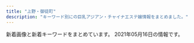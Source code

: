 ```yaml
---
title: "上野・御徒町"
description: "キーワード別にの巨乳アジアン・チャイナエステ嬢情報をまとめました。"
---
```


新着画像と新着キーワードをまとめています。
2021年05月16日の情報です。

<DmmAffiliateIns />
<KeywordTable
  shops={
    [
    {
        "name": "\u9db4",
        "station": "\u6d45\u8349\u99c52\u756a\u51fa\u53e3",
        "keywords": {
            "F": 4,
            "84": 1,
            "87": 37,
            "86": 12,
            "88": 2,
            "C": 2,
            "\u30bb\u30af\u30b7\u30fc": 1,
            "D": 45,
            "85": 2,
            "E": 3
        },
        "img_links": [
            "http://www.turu.esraku.com/files/004.jpg",
            "http://www.turu.esraku.com/files/002.jpg",
            "https://aromamore.tokyo/images/dummy.png",
            "http://www.turu.esraku.com/files/001-02.jpg",
            "http://www.turu.esraku.com/files/005.jpg",
            "http://www.turu.esraku.com/files/005-02.jpg",
            "http://www.turu.esraku.com/images/dummy.png",
            "http://www.turu.esraku.com/files/003-02.jpg",
            "http://www.turu.esraku.com/files/002-02.jpg",
            "http://www.turu.esraku.com/files/003.jpg",
            "http://www.turu.esraku.com/files/004-02.jpg",
            "http://www.turu.esraku.com/files/001.jpg"
        ],
        "url": "http://www.turu.esraku.com/"
    },
    {
        "img_links": [
            "http://www.okachi-mg.com/images/ks21-4.jpg",
            "https://okachi-mg.com/images/index_03.png",
            "http://www.okachi-mg.com/images/index_19.jpg",
            "http://www.okachi-mg.com/images/index_03.png",
            "https://okachi-mg.com/images/index_02.png",
            "https://okachi-mg.com/images/index_20.jpg",
            "https://okachi-mg.com/images/4.jpg",
            "http://www.okachi-mg.com/images/index_07.png",
            "http://www.okachi-mg.com/images/index_06.png",
            "http://www.okachi-mg.com/images/ks20-17.jpg",
            "http://www.okachi-mg.com/images/4.jpg",
            "http://www.okachi-mg.com/images/index_09.png",
            "http://www.okachi-mg.com/images/esk1.jpg",
            "http://www.okachi-mg.com/images/index_18.jpg",
            "https://okachi-mg.com/images/1.jpg",
            "https://okachi-mg.com/images/esk1.jpg",
            "https://okachi-mg.com/images/index_08.png",
            "https://okachi-mg.com/images/ks20-17.jpg",
            "https://okachi-mg.com/images/index_19.jpg",
            "http://www.okachi-mg.com/images/ks20-9.jpg",
            "https://okachi-mg.com/images/ks20-9.jpg",
            "http://www.okachi-mg.com/images/index_20.jpg",
            "https://okachi-mg.com/images/index_05.png",
            "https://okachi-mg.com/images/ks20-9t.jpg",
            "https://okachi-mg.com/images/index_07.png",
            "https://okachi-mg.com/images/ks21-4.jpg",
            "http://www.okachi-mg.com/images/index_02.png",
            "https://okachi-mg.com/images/index_18.jpg",
            "http://www.okachi-mg.com/images/1.jpg",
            "http://www.okachi-mg.com/images/a0.jpg",
            "https://okachi-mg.com/images/index_06.png",
            "http://www.okachi-mg.com/images/index_05.png",
            "https://okachi-mg.com/images/index_09.png",
            "https://okachi-mg.com/images/a0.jpg",
            "http://www.okachi-mg.com/images/ks20-9t.jpg",
            "http://www.okachi-mg.com/images/index_08.png"
        ],
        "keywords": {
            "90": 2,
            "84": 2,
            "85": 2
        },
        "station": "JR\u5fa1\u5f92\u753a\u99c5\u5357\u53e3",
        "name": "\u559c\u624b-\u304d\u3057\u3085-",
        "url": "https://okachi-mg.com/"
    },
    {
        "keywords": {},
        "name": "Lucky \u30e9\u30c3\u30ad\u30fc",
        "station": "JR\u5fa1\u5f92\u753a\u99c5\u5317\u53e3",
        "url": "http://o-lucky.work/",
        "img_links": [
            "http://o-lucky.work/sp/images/menu/staff.jpg",
            "http://o-lucky.work/sp/images/head.jpg",
            "http://o-lucky.work/images/sys2.jpg",
            "http://o-lucky.work/staff/sayaka.jpg",
            "http://o-lucky.work/images/b3.jpg",
            "http://o-lucky.work/sp/images/b2.jpg",
            "http://o-lucky.work/sp/img/nana1.jpg",
            "http://o-lucky.work/sp/images/pc.jpg",
            "http://o-lucky.work/staff/kana.jpg",
            "http://o-lucky.work/images/3.jpg",
            "http://o-lucky.work/img/sayaka1.jpg",
            "http://o-lucky.work/sp/staff/koko.jpg",
            "http://o-lucky.work/images/interior_t.jpg",
            "http://o-lucky.work/images/tr.jpg",
            "http://o-lucky.work/img/kana1.jpg",
            "http://o-lucky.work/sp/images/int2.jpg",
            "http://o-lucky.work/sp/staff/nana.jpg",
            "http://o-lucky.work/images/mobile.jpg",
            "http://o-lucky.work/sp/menu/staff.jpg",
            "http://o-lucky.work/staff/nana.jpg",
            "http://o-lucky.work/images/sm.jpg",
            "http://o-lucky.work/staff/yuyu.jpg",
            "http://o-lucky.work/sp/images/b3.jpg",
            "http://o-lucky.work/sp/images/top.jpg",
            "http://o-lucky.work/images/int2.jpg",
            "http://o-lucky.work/sp/img/ruru1.jpg",
            "http://o-lucky.work/sp/img/sakura1.jpg",
            "http://o-lucky.work/staff/koko.jpg",
            "http://o-lucky.work/sp/staff/sakura.jpg",
            "http://o-lucky.work/sp/img/sayaka1.jpg",
            "http://o-lucky.work/sp/images/staff_t.jpg",
            "http://o-lucky.work/sp/images/sys2.jpg",
            "http://o-lucky.work/images/6.jpg",
            "http://o-lucky.work/images/4.jpg",
            "http://o-lucky.work/images/8.jpg",
            "http://o-lucky.work/images/news.jpg",
            "http://o-lucky.work/sp/menu/interior.jpg",
            "http://o-lucky.work/staff/ruru.jpg",
            "http://o-lucky.work/sp/images/int4.jpg",
            "http://o-lucky.work/sp/menu/top.jpg",
            "http://o-lucky.work/images/line.png",
            "http://o-lucky.work/sp/images/interior_t.jpg",
            "http://o-lucky.work/sp/images/menu/top.jpg",
            "http://o-lucky.work/staff/sakura.jpg",
            "http://o-lucky.work/sp/images/topgirl.jpg",
            "http://o-lucky.work/images/b2.jpg",
            "http://o-lucky.work/img/nana1.jpg",
            "http://o-lucky.work/sp/staff/kana.jpg",
            "http://o-lucky.work/img/sakura1.jpg",
            "http://o-lucky.work/sp/images/int1.jpg",
            "http://o-lucky.work/sp/staff/sayaka.jpg",
            "http://o-lucky.work/sp/images/newsb.jpg",
            "http://o-lucky.work/images/sys1.jpg",
            "http://o-lucky.work/sp/img/kana1.jpg",
            "http://o-lucky.work/sp/img/koko1.jpg",
            "http://o-lucky.work/images/1.jpg",
            "http://o-lucky.work/img/koko1.jpg",
            "http://o-lucky.work/sp/images/ac1.jpg",
            "http://o-lucky.work/sp/images/sys1.jpg",
            "http://o-lucky.work/images/staff_t.jpg",
            "http://o-lucky.work/images/head.jpg",
            "http://o-lucky.work/sp/images/sys3.jpg",
            "http://o-lucky.work/images/int1.jpg",
            "http://o-lucky.work/sp/img/yuyu1.jpg",
            "http://o-lucky.work/images/b1.jpg",
            "http://o-lucky.work/sp/images/b1.jpg",
            "http://o-lucky.work/img/ruru1.jpg",
            "http://o-lucky.work/img/yuyu1.jpg",
            "http://o-lucky.work/sp/staff/ruru.jpg",
            "http://o-lucky.work/sp/images/rec1.jpg",
            "http://o-lucky.work/sp/staff/yuyu.jpg",
            "http://o-lucky.work/sp/images/tel.jpg",
            "http://o-lucky.work/sp/images/int3.jpg",
            "http://o-lucky.work/sp/images/news.jpg",
            "http://o-lucky.work/sp/images/footer.jpg",
            "http://o-lucky.work/images/7.jpg",
            "http://o-lucky.work/images/5.jpg"
        ]
    },
    {
        "img_links": [
            "http://www.iyashinoie.mensest.com/img/nav-002.png",
            "http://www.iyashinoie.mensest.com/img/stt.jpg",
            "http://www.iyashinoie.mensest.com/img/stb.jpg",
            "http://www.iyashinoie.mensest.com/img/tel.png",
            "http://www.iyashinoie.mensest.com/img/nav-005.png",
            "http://www.iyashinoie.mensest.com/files/002.jpg",
            "http://www.iyashinoie.mensest.com/files/001.jpg",
            "http://www.iyashinoie.mensest.com/img/top01.png",
            "http://www.iyashinoie.mensest.com/files/005.jpg",
            "http://www.iyashinoie.mensest.com/img/nav-006.png",
            "http://www.iyashinoie.mensest.com/img/nav-001.png",
            "http://www.iyashinoie.mensest.com/files/003.jpg",
            "http://www.iyashinoie.mensest.com/img/nav-004.png",
            "http://www.iyashinoie.mensest.com/img/nav-003.png"
        ],
        "keywords": {
            "C": 1,
            "86": 2,
            "D": 3,
            "87": 2
        },
        "url": "http://www.iyashinoie.mensest.com/",
        "name": "\u7652\u3057\u306e\u5bb6",
        "station": "\u6d45\u8349\u99c5"
    },
    {
        "img_links": [
            "http://lian-ai.work/img/nari1.jpg",
            "http://lian-ai.work/img/akina1.jpg",
            "http://lian-ai.work/img/yuna1.jpg",
            "http://lian-ai.work/images/10.jpg",
            "http://lian-ai.work/images/tg.jpg",
            "http://lian-ai.work/images/1.jpg",
            "http://lian-ai.work/img/yori2.jpg",
            "http://lian-ai.work/images/6.jpg",
            "http://lian-ai.work/staff/yori.jpg",
            "http://lian-ai.work/images/rec1.jpg",
            "http://lian-ai.work/staff/miki.jpg",
            "http://lian-ai.work/img/akina2.jpg",
            "http://lian-ai.work/images/5.jpg",
            "http://lian-ai.work/images/4.jpg",
            "http://lian-ai.work/images/head.jpg",
            "http://lian-ai.work/img/momo1.jpg",
            "http://lian-ai.work/staff/an.jpg",
            "http://lian-ai.work/staff/momo.jpg",
            "http://lian-ai.work/staff/momoka.jpg",
            "http://lian-ai.work/images/sys1.jpg",
            "http://lian-ai.work/images/ta.jpg",
            "http://lian-ai.work/images/rec2.jpg",
            "http://lian-ai.work/images/int2.jpg",
            "http://lian-ai.work/staff/akina.jpg",
            "http://lian-ai.work/images/interior_t.jpg",
            "http://lian-ai.work/images/3.jpg",
            "http://lian-ai.work/staff/mirei.jpg",
            "http://lian-ai.work/img/akane2.jpg",
            "http://lian-ai.work/img/an1.jpg",
            "http://lian-ai.work/staff/akane.jpg",
            "http://lian-ai.work/img/yori1.jpg",
            "http://lian-ai.work/img/momoka1.jpg",
            "http://lian-ai.work/images/9.jpg",
            "http://lian-ai.work/images/sys2.jpg",
            "http://lian-ai.work/staff/nari.jpg",
            "http://lian-ai.work/img/miki1.jpg",
            "http://lian-ai.work/images/8.jpg",
            "http://lian-ai.work/img/akane1.jpg",
            "http://lian-ai.work/images/7.jpg",
            "http://lian-ai.work/img/mei1.jpg",
            "http://lian-ai.work/img/mirei1.jpg",
            "http://lian-ai.work/staff/mei.jpg",
            "http://lian-ai.work/images/staff_t.jpg",
            "http://lian-ai.work/images/mobile.jpg",
            "http://lian-ai.work/staff/yuna.jpg",
            "http://lian-ai.work/images/11.jpg",
            "http://lian-ai.work/images/2.jpg",
            "http://lian-ai.work/images/int1.jpg"
        ],
        "station": "JR\u5fa1\u5f92\u753a\u99c5\u5317\u53e3",
        "name": "\u604b\u611b",
        "url": "http://lian-ai.work/",
        "keywords": {}
    },
    {
        "name": "\u5ae6\u5a25\uff5eJOGA\uff5e",
        "keywords": {
            "86": 20,
            "D": 5,
            "85": 30,
            "88": 5
        },
        "station": "JR\u5fa1\u5f92\u753a\u99c5\u5357\u53e3",
        "url": "https://jouga.info/",
        "img_links": [
            "https://jouga.info/staffPhoto/s20210406174129.jpg",
            "https://jouga.info/images/store/01.jpg",
            "https://jouga.info/images/store/04.jpg",
            "https://jouga.info/staffPhoto/s20210326192014.jpg",
            "https://jouga.info/staffPhoto/s20210326170220.jpg",
            "https://jouga.info/staffPhoto/b20210327041944.jpg",
            "https://jouga.info/staffPhoto/b20210416161316.jpg",
            "https://jouga.info/staffPhoto/b20210415213823.jpg",
            "https://jouga.info/staffPhoto/s20210415212610.jpg",
            "https://jouga.info/staffPhoto/b20210326170220.jpg",
            "https://jouga.info/staffPhoto/b20210322204440.jpg",
            "https://jouga.info/staffPhoto/s20210416161316.jpg",
            "https://jouga.info/staffPhoto/s20210322204440.jpg",
            "https://jouga.info/images/store/02.jpg",
            "https://jouga.info/staffPhoto/s20210327041944.jpg",
            "https://jouga.info/staffPhoto/b20210326192505.jpg",
            "https://jouga.info/staffPhoto/s20210326192206.jpg",
            "https://jouga.info/staffPhoto/s20210507144453.jpg",
            "https://jouga.info/staffPhoto/s20210327034703.jpg",
            "https://jouga.info/images/store/03.jpg",
            "https://jouga.info/staffPhoto/b20210507144453.jpg",
            "https://jouga.info/staffPhoto/b20210406174129.jpg",
            "https://jouga.info/staffPhoto/s20210326192505.jpg",
            "https://jouga.info/staffPhoto/s20210415213823.jpg",
            "https://jouga.info/staffPhoto/b20210326192014.jpg",
            "https://jouga.info/staffPhoto/s20210507144434.jpg",
            "https://jouga.info/staffPhoto/s20210327040752.jpg"
        ]
    },
    {
        "img_links": [
            "https://moon-rabbit.info/js/sliderLine/slide_prev.png",
            "https://moon-rabbit.info/uploadfiles/images/campaignMoonRabbitInfo.jpg",
            "https://moon-rabbit.info/staffPhoto/b20201026233328.jpg",
            "https://moon-rabbit.info/staffPhoto/s20201026232438.jpg",
            "https://moon-rabbit.info/staffPhoto/b20210401213854.jpg",
            "https://moon-rabbit.info/staffPhoto/b20210326172946.jpg",
            "https://moon-rabbit.info/staffPhoto/b20201027003115.jpg",
            "https://moon-rabbit.info/staffPhoto/b20201027002208.jpg",
            "https://moon-rabbit.info/staffPhoto/s20201027004342.jpg",
            "https://moon-rabbit.info/staffPhoto/b20201026233537.jpg",
            "https://moon-rabbit.info/staffPhoto/s20201026233328.jpg",
            "https://moon-rabbit.info/staffPhoto/s20210415212743.jpg",
            "https://moon-rabbit.info/staffPhoto/b20210221135204.jpg",
            "https://moon-rabbit.info/staffPhoto/s20210507144547.jpg",
            "https://moon-rabbit.info/images/mobile.jpg",
            "https://moon-rabbit.info/staffPhoto/s20210406172509.jpg",
            "https://moon-rabbit.info/staffPhoto/b20210403124159.jpg",
            "https://moon-rabbit.info/images/store/04.jpg",
            "https://moon-rabbit.info/staffPhoto/s20210326172946.jpg",
            "https://moon-rabbit.info/staffPhoto/s20201027002208.jpg",
            "https://moon-rabbit.info/js/sliderLine/slide_next.png",
            "https://moon-rabbit.info/images/store/03.jpg",
            "https://moon-rabbit.info/staffPhoto/b20201213182803.jpg",
            "https://moon-rabbit.info/staffPhoto/b20201027011627.jpg",
            "https://moon-rabbit.info/staffPhoto/s20210416205502.jpg",
            "https://moon-rabbit.info/staffPhoto/s20201027011627.jpg",
            "https://moon-rabbit.info/staffPhoto/s20201026233537.jpg",
            "https://moon-rabbit.info/staffPhoto/b20201027004342.jpg",
            "https://moon-rabbit.info/staffPhoto/s20201027003115.jpg",
            "https://moon-rabbit.info/staffPhoto/b20201026232438.jpg",
            "https://moon-rabbit.info/staffPhoto/s20210401213854.jpg",
            "https://moon-rabbit.info/staffPhoto/b20210416205502.jpg",
            "https://moon-rabbit.info/staffPhoto/b20210507144547.jpg",
            "https://moon-rabbit.info/staffPhoto/b20210406172509.jpg",
            "https://moon-rabbit.info/staffPhoto/s20201027011549.jpg",
            "https://moon-rabbit.info/images/store/02.jpg",
            "https://moon-rabbit.info/staffPhoto/s20210403124159.jpg",
            "https://moon-rabbit.info/images/store/01.jpg",
            "https://moon-rabbit.info/staffPhoto/b20210507144730.jpg",
            "https://moon-rabbit.info/images/returnBtn.png",
            "https://moon-rabbit.info/staffPhoto/b20201027011549.jpg",
            "https://moon-rabbit.info/staffPhoto/s20201213182803.jpg",
            "https://moon-rabbit.info/staffPhoto/s20210507144730.jpg",
            "https://moon-rabbit.info/staffPhoto/b20210415212743.jpg",
            "https://moon-rabbit.info/staffPhoto/s20210221135204.jpg"
        ],
        "url": "https://moon-rabbit.info/",
        "station": "JR\u5fa1\u5f92\u753a\u99c5\u5357\u53e3",
        "name": "\u6708\u514e \u30b2\u30c3\u30c8",
        "keywords": {
            "88": 1,
            "C": 2,
            "85": 3,
            "D": 4,
            "87": 1,
            "E": 1,
            "\u30bb\u30af\u30b7\u30fc": 1,
            "86": 5
        }
    },
    {
        "name": "CHLOE",
        "station": "JR\u5fa1\u5f92\u753a\u99c5\u5357\u53e3",
        "img_links": [
            "http://chloe.est-u.com/images/index_07.jpg",
            "http://chloe.est-u.com/images/index_02.jpg",
            "http://chloe.est-u.com/images/a2.jpg",
            "http://chloe.est-u.com/images/cc.jpg",
            "http://chloe.est-u.com/images/3.jpg",
            "http://chloe.est-u.com/images/a3.jpg",
            "http://chloe.est-u.com/images/a1.jpg",
            "http://chloe.est-u.com/images/index_03.jpg",
            "http://chloe.est-u.com/images/s1.jpg",
            "http://chloe.est-u.com/images/index_14.jpg",
            "http://chloe.est-u.com/images/2.jpg",
            "http://chloe.est-u.com/images/index_01.jpg"
        ],
        "keywords": {},
        "url": "http://chloe.est-u.com/"
    },
    {
        "img_links": [],
        "url": "http://smile.ests.jp/",
        "name": "\u30b9\u30de\u30a4\u30eb",
        "keywords": {},
        "station": "JR\u5fa1\u5f92\u753a\u99c5\u5357\u53e3"
    },
    {
        "name": "\u5922\u306e\u604b",
        "station": "JR\u5fa1\u5f92\u753a\u99c5\u5317\u53e3",
        "url": "http://www.yumenokoi.masg.info/",
        "img_links": [
            "http://www.yumenokoi.masg.info/images/m6.jpg",
            "http://www.yumenokoi.masg.info/files/006.jpg",
            "http://www.yumenokoi.masg.info/files/009-02.jpg",
            "http://www.yumenokoi.masg.info/files/018-02.jpg",
            "http://www.yumenokoi.masg.info/files/002-02.jpg",
            "http://www.yumenokoi.masg.info/images/service/s05.jpg",
            "http://www.yumenokoi.masg.info/files/010-02.jpg",
            "http://www.yumenokoi.masg.info/images/m3.jpg",
            "http://www.yumenokoi.masg.info/images/m4.jpg",
            "http://www.yumenokoi.masg.info/images/rsubt7.png",
            "http://www.yumenokoi.masg.info/files/015-02.jpg",
            "http://www.yumenokoi.masg.info/images/tel2.png",
            "http://www.yumenokoi.masg.info/images/rsubt5.png",
            "http://www.yumenokoi.masg.info/files/024-02.jpg",
            "http://www.yumenokoi.masg.info/files/011.jpg",
            "http://www.yumenokoi.masg.info/files/018.jpg",
            "http://www.yumenokoi.masg.info/images/slider-img002.jpg",
            "http://www.yumenokoi.masg.info/images/m2.jpg",
            "http://www.yumenokoi.masg.info/files/024.jpg",
            "http://www.yumenokoi.masg.info/files/017.jpg",
            "http://www.yumenokoi.masg.info/files/011-02.jpg",
            "http://www.yumenokoi.masg.info/files/026.jpg",
            "http://www.yumenokoi.masg.info/files/017-02.jpg",
            "http://www.yumenokoi.masg.info/files/025.jpg",
            "http://www.yumenokoi.masg.info/files/016-02.jpg",
            "http://www.yumenokoi.masg.info/images/b-tel.png",
            "http://www.yumenokoi.masg.info/files/026-02.jpg",
            "http://www.yumenokoi.masg.info/files/006-02.jpg",
            "http://www.yumenokoi.masg.info/files/025-02.jpg",
            "http://www.yumenokoi.masg.info/images/service/s01.jpg",
            "http://www.yumenokoi.masg.info/images/slider-img001.jpg",
            "http://www.yumenokoi.masg.info/images/b-online.png",
            "http://www.yumenokoi.masg.info/files/010.jpg",
            "http://www.yumenokoi.masg.info/photo_news/upimg/63687607e4ea1479a4_0.jpg",
            "http://www.yumenokoi.masg.info/files/027.jpg",
            "http://www.yumenokoi.masg.info/images/rsubt2.png",
            "http://www.yumenokoi.masg.info/images/rsubt3.png",
            "http://www.yumenokoi.masg.info/files/016.jpg",
            "http://www.yumenokoi.masg.info/images/rsubt1.png",
            "http://www.yumenokoi.masg.info/files/023.jpg",
            "http://www.yumenokoi.masg.info/files/021.jpg",
            "http://www.yumenokoi.masg.info/files/015.jpg",
            "http://www.yumenokoi.masg.info/images/service/s03.jpg",
            "http://www.yumenokoi.masg.info/files/027-02.jpg",
            "http://www.yumenokoi.masg.info/images/rsubt4.png",
            "http://www.yumenokoi.masg.info/images/service/s04.jpg",
            "http://www.yumenokoi.masg.info/files/023-02.jpg",
            "http://www.yumenokoi.masg.info/images/rsubt6.png",
            "http://www.yumenokoi.masg.info/files/009.jpg",
            "http://www.yumenokoi.masg.info/photo_news/upimg/72260604eeb32e10a4_0.jpg",
            "http://www.yumenokoi.masg.info/images/service/s02.jpg",
            "http://www.yumenokoi.masg.info/images/service/s06.jpg",
            "http://www.yumenokoi.masg.info/files/002.jpg",
            "http://www.yumenokoi.masg.info/files/008.jpg",
            "http://www.yumenokoi.masg.info/images/m1.jpg",
            "http://www.yumenokoi.masg.info/files/008-02.jpg",
            "http://www.yumenokoi.masg.info/files/021-02.jpg"
        ],
        "keywords": {
            "F": 6,
            "86": 22,
            "88": 23,
            "89": 6,
            "87": 40,
            "D": 51,
            "G": 22,
            "E": 12
        }
    },
    {
        "name": "\u862d\u82b1 \u30e9\u30f3\u30ab",
        "keywords": {
            "D": 1,
            "85": 1,
            "86": 2,
            "88": 2
        },
        "img_links": [
            "http://verybeauty.info/staffPhoto/b20191018113136.jpg",
            "http://verybeauty.info/staffPhoto/s20200531164502.jpg",
            "http://verybeauty.info/staffPhoto/b20200531164041.jpg",
            "http://verybeauty.info/staffPhoto/s20170527134756.jpg",
            "http://verybeauty.info/js/sliderLine/slide_next.png",
            "http://verybeauty.info/images/store/06.jpg",
            "http://verybeauty.info/staffPhoto/s20201016143638.jpg",
            "http://verybeauty.info/images/returnBtn.png",
            "http://verybeauty.info/staffPhoto/b20170527134756.jpg",
            "http://verybeauty.info/images/mobile.jpg",
            "http://verybeauty.info/staffPhoto/b20201016143638.jpg",
            "http://verybeauty.info/staffPhoto/s20201016143712.jpg",
            "http://verybeauty.info/staffPhoto/s20170527134149.jpg",
            "http://verybeauty.info/images/store/01.jpg",
            "http://verybeauty.info/images/store/02.jpg",
            "http://verybeauty.info/staffPhoto/b20170527134149.jpg",
            "http://verybeauty.info/js/sliderLine/slide_prev.png",
            "http://verybeauty.info/staffPhoto/s20210415200406.jpg",
            "http://verybeauty.info/staffPhoto/s20191018113136.jpg",
            "http://verybeauty.info/staffPhoto/s20210415200422.jpg",
            "http://verybeauty.info/staffPhoto/s20200531164041.jpg",
            "http://verybeauty.info/images/store/05.jpg",
            "http://verybeauty.info/staffPhoto/b20210415200406.jpg",
            "http://verybeauty.info/staffPhoto/s20200118192201.jpg"
        ],
        "station": "\u7530\u539f\u753a\u99c51\u756a\u51fa\u53e3",
        "url": "http://verybeauty.info/"
    },
    {
        "img_links": [],
        "station": "JR\u5fa1\u5f92\u753a\u99c5\u5317\u53e3",
        "name": "\u7652\u3057\u30d9\u30b9\u30c8",
        "url": "http://ndyjp.com/",
        "keywords": {}
    },
    {
        "station": "JR\u5fa1\u5f92\u753a\u99c5\u5317\u53e3",
        "name": "\u30de\u30ab\u30ed\u30f3",
        "keywords": {},
        "img_links": [],
        "url": "http://www.macaron.esjoho.com/"
    },
    {
        "station": "JR\u5fa1\u5f92\u753a\u99c5\u5357\u53e3",
        "img_links": [
            "https://mens-esthe.work/wp/wp-content/uploads/2021/05/maki.jpg",
            "https://mens-esthe.work/room/room-l1.jpg",
            "https://ueno-mensesthe.com/icon/facebook.png",
            "https://mens-esthe.work/icon/twitter.png",
            "https://ueno-mensesthe.com/icon/line.png",
            "https://mens-esthe.work/icon/facebook.png",
            "https://ueno-mensesthe.com/icon/twitter.png",
            "https://mens-esthe.work/wp/wp-content/uploads/2021/05/hana02.png",
            "https://mens-esthe.work/wp/wp-content/themes/twentyfifteen/img/no_image.png",
            "https://mens-esthe.work/footer/footer-tel.png",
            "https://mens-esthe.work/icon/line.png",
            "https://mens-esthe.work/footer/footer-staff.png",
            "https://mens-esthe.work/images/clear.png",
            "https://mens-esthe.work/wp/wp-content/uploads/2021/05/nana01.png",
            "https://mens-esthe.work/wp/wp-content/uploads/2021/05/maki06.png",
            "https://mens-esthe.work/images/main-top.jpg",
            "https://mens-esthe.work/icon/yelp.png",
            "https://ueno-mensesthe.com/icon/yelp.png",
            "https://mens-esthe.work/images/top2.jpg",
            "https://mens-esthe.work/images/top3.jpg",
            "https://mens-esthe.work/footer/footer-line.png",
            "https://mens-esthe.work/room/room-l2.jpg",
            "https://mens-esthe.work/room/room-l4.jpg",
            "https://mens-esthe.work/wp/wp-content/uploads/2021/05/maki05.png",
            "https://mens-esthe.work/wp/wp-content/uploads/2021/05/momo01.png",
            "https://mens-esthe.work/images/flower.png",
            "https://mens-esthe.work/images/main-small.jpg",
            "https://mens-esthe.work/wp/wp-content/uploads/2021/05/emi01.png",
            "https://mens-esthe.work/images/qrcode.png",
            "https://mens-esthe.work/images/top1.jpg",
            "https://mens-esthe.work/room/room-l3.jpg"
        ],
        "name": "Oriental Spa",
        "keywords": {
            "C": 32,
            "E": 10
        },
        "url": "https://mens-esthe.work/"
    },
    {
        "name": "\u30d0\u30cb\u30e9",
        "station": "\u8535\u524d\u99c5",
        "keywords": {},
        "url": "http://rlx-salon.com/",
        "img_links": [
            "http://rlx-salon.com/staff/ruru/01.png",
            "http://rlx-salon.com/img/stb.jpg",
            "http://rlx-salon.com/img/nav-002.png",
            "http://rlx-salon.com/img/nav-005.png",
            "http://rlx-salon.com/staff/risa/01.png",
            "http://rlx-salon.com/img/nav-003.png",
            "http://rlx-salon.com/img/nav-006.png",
            "http://rlx-salon.com/img/nav-004.png",
            "http://rlx-salon.com/img/stt.jpg",
            "http://rlx-salon.com/img/nav-001.png",
            "http://rlx-salon.com/staff/riri/01.png",
            "http://rlx-salon.com/img/tel.png",
            "http://rlx-salon.com/img/no.png"
        ]
    },
    {
        "img_links": [
            "https://cc-tokyo.xyz/images/barProfile.jpg",
            "https://cc-tokyo.xyz/therapist/momoka1.jpg",
            "https://cc-tokyo.xyz/images/barLink.jpg",
            "https://cc-tokyo.xyz/images/coverGirlText.png",
            "https://cc-tokyo.xyz/images/barTherapist.jpg",
            "https://cc-tokyo.xyz/images/barSystem.jpg",
            "https://cc-tokyo.xyz/therapist/yuyu1.jpg",
            "https://cc-tokyo.xyz/banner/88x31.jpg",
            "https://cc-tokyo.xyz/therapist/hinako1.jpg",
            "https://cc-tokyo.xyz/images/indexMap.jpg",
            "https://cc-tokyo.xyz/therapist/mai1.jpg",
            "https://cc-tokyo.xyz/therapist/yui1.jpg",
            "https://cc-tokyo.xyz/therapist/yuri1.jpg",
            "https://cc-tokyo.xyz/images/barInfo.jpg",
            "https://cc-tokyo.xyz/therapist/moe1.jpg",
            "https://cc-tokyo.xyz/images/barAccess.jpg",
            "https://cc-tokyo.xyz/images/movie.jpg",
            "http://www.a-side.com/ad/koko/include/banner/koko_200x40.png",
            "https://cc-tokyo.xyz/therapist/comingSoon.jpg",
            "https://cc-tokyo.xyz/images/concept.jpg",
            "https://cc-tokyo.xyz/images/magazine.jpg",
            "https://cc-tokyo.xyz/therapist/yanyan1.jpg",
            "https://cc-tokyo.xyz/therapist/mari1.jpg",
            "https://cc-tokyo.xyz/therapist/saya1.jpg",
            "https://cc-tokyo.xyz/therapist/minami1.jpg",
            "https://cc-tokyo.xyz/banner/468x60.jpg",
            "https://cc-tokyo.xyz/room/1.jpg",
            "https://cc-tokyo.xyz/images/mobile.jpg",
            "https://cc-tokyo.xyz/therapist/emi1.jpg"
        ],
        "station": "\u4e0a\u91ce\u99c5\u5e83\u5c0f\u8def\u53e3",
        "name": "CoCo-Arashi",
        "keywords": {
            "85": 23,
            "83": 3,
            "86": 13,
            "87": 6,
            "84": 3
        },
        "url": "https://cc-tokyo.xyz/"
    },
    {
        "keywords": {},
        "name": "\u30d5\u30a1\u30f3\u30bf\u30b8\u30fc",
        "url": "http://www.itoshii.tokyo/",
        "img_links": [],
        "station": "JR\u5fa1\u5f92\u753a\u99c5\u5317\u53e3"
    },
    {
        "img_links": [
            "http://lena.este.work/images/mainvisual2_right.jpg",
            "http://lena.este.work/images_staff/staff-1.jpg",
            "http://lena.este.work/images_staff/staff-2.jpg",
            "http://lena.este.work/images/line.png",
            "http://lena.este.work/images/bnr_200_40.jpg",
            "http://lena.este.work/images/no_image.jpg",
            "http://lena.este.work/images/bnr_468_60.jpg",
            "http://lena.este.work/images_staff/staff-4.jpg",
            "http://lena.este.work/images/icon_twitter.png",
            "http://lena.este.work/images_staff/staff-3.jpg",
            "http://lena.este.work/images/mainvisual1_right.jpg",
            "http://lena.este.work/images/mainvisual1_left.jpg",
            "http://lena.este.work/images/mainvisual2_left.jpg",
            "http://lena.este.work/images/bnr_88_31.jpg",
            "http://lena.este.work/images/mainvisual_txt.png",
            "http://lena.este.work/images/bnr_160_45.jpg"
        ],
        "name": "\u30a2\u30ed\u30de\u30ed\u30ea\u30fc\u30bf",
        "keywords": {},
        "station": "\u6e6f\u5cf6\u99c5",
        "url": "http://lena.este.work/"
    },
    {
        "url": "http://tubakihime.link/",
        "name": "HEAVEN\u30fb\u30d8\u30d6\u30f3",
        "keywords": {},
        "station": "\u6e6f\u5cf6\u99c52\u756a",
        "img_links": [
            "http://tubakihime.link/_src/54585110/cam.jpg",
            "http://tubakihime.link/_src/54585105/6.jpg",
            "http://tubakihime.link/_src/54585169/wechatimg1743.jpg",
            "http://tubakihime.link/_src/54585087/5.jpg",
            "http://tubakihime.link/_src/54585107/cam.jpg",
            "http://tubakihime.link/_src/54585113/wechatimg1743.jpg",
            "http://tubakihime.link/_src/54585081/2.jpg",
            "http://tubakihime.link/_src/54585103/5.jpg",
            "http://tubakihime.link/_src/54585089/6.jpg",
            "http://tubakihime.link/_src/54585095/1.jpg",
            "http://tubakihime.link/_src/54585093/wechatimg1741.jpg",
            "http://tubakihime.link/_src/54585172/wechatimg1739.jpg",
            "http://tubakihime.link/_src/54585155/cam.jpg",
            "http://tubakihime.link/_src/54585178/wechatimg1740.jpg",
            "http://tubakihime.link/_src/54585083/3.jpg",
            "http://tubakihime.link/_src/54585097/2.jpg",
            "http://tubakihime.link/_src/54585174/wechatimg1741.jpg",
            "http://tubakihime.link/_src/54585146/int2.png",
            "http://tubakihime.link/_src/54585175/wechatimg1741.jpg",
            "http://tubakihime.link/_src/54585101/4.jpg",
            "http://tubakihime.link/_src/54585148/heaven4.png",
            "http://tubakihime.link/_src/54585099/3.jpg",
            "http://tubakihime.link/_src/54585170/wechatimg1743.jpg",
            "http://tubakihime.link/_src/54585144/wechatimg1740.jpg",
            "http://tubakihime.link/_src/54585157/wechatimg1740.jpg",
            "http://tubakihime.link/_src/54585079/1.jpg",
            "http://tubakihime.link/_src/54585143/wechatimg1739.jpg",
            "http://tubakihime.link/_src/54585112/wechatimg1741.jpg",
            "http://tubakihime.link/_src/54585085/4.jpg",
            "http://tubakihime.link/_src/54585156/wechatimg1740.jpg",
            "http://tubakihime.link/_src/54585181/wechatimg313.jpg",
            "http://tubakihime.link/_src/54585166/wechatimg1741.jpg",
            "http://tubakihime.link/_src/54585177/wechatimg1740.jpg",
            "http://tubakihime.link/_src/54585094/wechatimg1743.jpg",
            "http://tubakihime.link/_src/54585154/wechatimg1739.jpg",
            "http://tubakihime.link/_src/55239408/heaven2.png",
            "http://tubakihime.link/_src/55239393/heaven1.png",
            "http://tubakihime.link/_src/54585171/wechatimg1739.jpg",
            "http://tubakihime.link/_src/54585109/cam.jpg",
            "http://tubakihime.link/_src/54585124/wechatimg1739.jpg",
            "http://tubakihime.link/_src/54585122/wechatimg1743.jpg"
        ]
    },
    {
        "name": "\u30a2\u30ed\u30de\u30d7\u30eb\u30e1\u30ea\u30a2",
        "img_links": [
            "http://plumeria.mensest.work/media/sites/24/elementor/thumbs/1615175401-tel-p5co93la4p4p6nk8mkhx9c6z87iqimku8jn80095m4.png",
            "http://plumeria.mensest.work/media/sites/24/2021/03/1615634026-000.jpg",
            "http://plumeria.mensest.work/media/sites/24/2021/03/1615967448-koko_200x40.png",
            "http://plumeria.mensest.work/media/sites/24/2021/03/1615251116-070.jpg",
            "http://plumeria.mensest.work/media/sites/24/2021/03/1615518146-room1.jpg",
            "http://plumeria.mensest.work/media/sites/24/2021/03/1615518150-room3.jpg",
            "http://plumeria.mensest.work/media/sites/24/2021/03/1615514189-w.jpg",
            "http://plumeria.mensest.work/media/sites/24/2021/03/1615172497-img_top01.jpg",
            "http://plumeria.mensest.work/media/sites/24/2021/03/1615514241-l.jpg",
            "http://plumeria.mensest.work/media/sites/24/2021/03/1615518151-room4.jpg",
            "http://plumeria.mensest.work/media/sites/24/2021/03/1616730353-002-150x150.jpg",
            "http://plumeria.mensest.work/media/sites/24/2021/03/1616730881-003.jpg",
            "http://plumeria.mensest.work/media/sites/24/2021/03/1615518147-room2.jpg",
            "http://plumeria.mensest.work/media/sites/24/2021/03/1615514231-t.jpg",
            "http://plumeria.mensest.work/media/sites/24/2021/03/1616730407-001.jpg",
            "http://plumeria.mensest.work/media/sites/24/2021/03/1616730353-002.jpg",
            "http://plumeria.mensest.work/media/sites/24/2021/03/1615250277-040.jpg",
            "http://plumeria.mensest.work/media/sites/24/2021/03/1615250789-030.jpg",
            "http://plumeria.mensest.work/media/sites/24/2021/03/1615251006-010.jpg",
            "http://plumeria.mensest.work/media/sites/24/2021/03/1615974727-n.png",
            "http://plumeria.mensest.work/media/sites/24/2021/03/1616730407-001-150x150.jpg"
        ],
        "keywords": {
            "C": 17,
            "D": 34,
            "E": 20,
            "G": 34
        },
        "url": "http://plumeria.mensest.work/",
        "station": "JR\u5fa1\u5f92\u753a\u99c5\u5357\u53e3"
    },
    {
        "img_links": [
            "http://taiwan-resort.com/img/erika01.jpg",
            "http://taiwan-resort.com/img/2biore.png",
            "http://taiwan-resort.com/img/mami002.png",
            "http://taiwan-resort.com/img/sayaka.jpg",
            "http://taiwan-resort.com/img/aoi.jpg",
            "http://taiwan-resort.com/img/iphone.png",
            "http://taiwan-resort.com/img/yuki.jpg",
            "http://taiwan-resort.com/img/4ugai.png",
            "http://taiwan-resort.com/img/sara002.jpg",
            "http://taiwan-resort.com/img/mask01.jpg",
            "http://taiwan-resort.com/img/coming.jpg",
            "http://taiwan-resort.com/img/mask04.jpg",
            "http://taiwan-resort.com/img/corona-2.jpg",
            "http://taiwan-resort.com/img/mask02.jpg",
            "http://taiwan-resort.com/img/corona-3.jpg",
            "http://taiwan-resort.com/img/honoka02.jpg",
            "http://taiwan-resort.com/img/pagetop.png",
            "http://taiwan-resort.com/img/3kenon.png",
            "http://taiwan-resort.com/img/rei.jpg",
            "http://taiwan-resort.com/img/topbg02.jpg",
            "http://taiwan-resort.com/img/1purazuma.png",
            "http://taiwan-resort.com/img/head_img.png",
            "http://taiwan-resort.com/img/tel_img.png",
            "http://taiwan-resort.com/img/mask05.jpg",
            "http://taiwan-resort.com/img/photo_01.jpg",
            "http://taiwan-resort.com/img/kasumi.jpg",
            "http://taiwan-resort.com/img/emi001.jpg",
            "http://taiwan-resort.com/img/corona-5.jpg",
            "http://taiwan-resort.com/img/mask03.jpg",
            "http://taiwan-resort.com/img/corona-4.jpg",
            "http://taiwan-resort.com/img/hina.jpg",
            "http://taiwan-resort.com/img/anna.png"
        ],
        "url": "http://taiwan-resort.com/",
        "name": "\u53f0\u6e7e\u30ea\u30be\u30fc\u30c8",
        "keywords": {},
        "station": "JR\u5fa1\u5f92\u753a\u99c5\u5357\u53e3"
    },
    {
        "img_links": [
            "http://mary.est-u.com/images/index_07.jpg",
            "http://mary.est-u.com/images/index_02.jpg",
            "http://mary.est-u.com/images/index_14.jpg",
            "http://mary.est-u.com/images/index_01.jpg",
            "http://mary.est-u.com/images/cc.jpg",
            "http://mary.est-u.com/images/s1.jpg",
            "http://mary.est-u.com/images/2.jpg",
            "http://mary.est-u.com/images/index_03.jpg"
        ],
        "keywords": {},
        "station": "JR\u4e0a\u91ce\u99c5\u5165\u8c37\u53e3",
        "name": "\u30e1\u30a2\u30ea\u30fc",
        "url": "http://mary.est-u.com/"
    },
    {
        "url": "https://ueno-mensesthe.com/",
        "station": "JR\u4e0a\u91ce\u99c5\u5165\u8c37\u53e3",
        "img_links": [
            "https://ueno-mensesthe.com/images/clear.png",
            "https://ueno-mensesthe.com/wp/wp-content/uploads/2021/04/haruko2-150x150.jpg",
            "https://ueno-mensesthe.com/images/main-sp.jpg",
            "https://ueno-mensesthe.com/wp/wp-content/uploads/2021/02/hina.jpg",
            "https://ueno-mensesthe.com/room/room-l7.jpg",
            "https://ueno-mensesthe.com/images/cos2.jpg",
            "https://ueno-mensesthe.com/icon/facebook.png",
            "https://ueno-mensesthe.com/images/cos1.jpg",
            "https://ueno-mensesthe.com/wp/wp-content/uploads/2021/05/ai-1.jpg",
            "https://ueno-mensesthe.com/wp/wp-content/uploads/2021/04/haruko1.jpg",
            "https://ueno-mensesthe.com/images/top1.jpg",
            "https://ueno-mensesthe.com/footer/footer-staff.png",
            "https://ueno-mensesthe.com/icon/line.png",
            "https://ueno-mensesthe.com/room/room-l3.jpg",
            "https://ueno-mensesthe.com/wp/wp-content/uploads/2021/02/hana.jpg",
            "https://ueno-mensesthe.com/room/room-l8.jpg",
            "https://ueno-mensesthe.com/wp/wp-content/uploads/2021/05/ai-1-150x150.jpg",
            "https://ueno-mensesthe.com/icon/twitter.png",
            "https://ueno-mensesthe.com/wp/wp-content/uploads/2021/04/haruko2.jpg",
            "https://ueno-mensesthe.com/wp/wp-content/uploads/2021/01/main-300x244.png",
            "https://ueno-mensesthe.com/wp/wp-content/uploads/2021/01/main-150x150.png",
            "https://ueno-mensesthe.com/wp/wp-content/uploads/2021/04/haruko2-200x300.jpg",
            "https://ueno-mensesthe.com/wp/wp-content/uploads/2021/02/yuki.jpg",
            "https://ueno-mensesthe.com/wp/wp-content/uploads/2021/02/hina-200x300.jpg",
            "https://ueno-mensesthe.com/images/top3.jpg",
            "https://ueno-mensesthe.com/wp/wp-content/uploads/2021/02/hina3.jpg",
            "https://ueno-mensesthe.com/wp/wp-content/uploads/2021/04/sari2-150x150.jpg",
            "https://ueno-mensesthe.com/wp/wp-content/uploads/2021/02/hina2.jpg",
            "https://ueno-mensesthe.com/wp/wp-content/uploads/2021/03/ayumi2-1-200x300.jpg",
            "https://ueno-mensesthe.com/footer/footer-tel.png",
            "https://ueno-mensesthe.com/wp/wp-content/uploads/2021/03/ayumi1.jpg",
            "https://ueno-mensesthe.com/wp/wp-content/uploads/2021/02/mirai1.jpg",
            "https://ueno-mensesthe.com/images/top2.jpg",
            "https://ueno-mensesthe.com/images/main.jpg",
            "https://ueno-mensesthe.com/wp/wp-content/uploads/2021/02/hina-150x150.jpg",
            "https://ueno-mensesthe.com/room/room-l2.jpg",
            "https://ueno-mensesthe.com/icon/yelp.png",
            "https://ueno-mensesthe.com/images/flower.png",
            "https://ueno-mensesthe.com/images/qrcode.png",
            "https://ueno-mensesthe.com/room/room-l9.jpg",
            "https://ueno-mensesthe.com/room/room-l4.jpg",
            "https://ueno-mensesthe.com/wp/wp-content/uploads/2021/03/ayumi2-1-150x150.jpg",
            "https://ueno-mensesthe.com/wp/wp-content/uploads/2021/04/sari1.jpg",
            "https://ueno-mensesthe.com/room/room-l10.jpg",
            "https://ueno-mensesthe.com/wp/wp-content/uploads/2021/02/mirai2.jpg",
            "https://ueno-mensesthe.com/wp/wp-content/uploads/2021/04/sari2.jpg",
            "https://ueno-mensesthe.com/images/header3.png",
            "https://ueno-mensesthe.com/wp/wp-content/uploads/2021/05/kaori-1.jpg",
            "https://ueno-mensesthe.com/footer/footer-line.png",
            "https://ueno-mensesthe.com/room/room-l1.jpg",
            "https://ueno-mensesthe.com/wp/wp-content/uploads/2021/04/sari2-200x300.jpg",
            "https://ueno-mensesthe.com/wp/wp-content/uploads/2021/05/hikari-1-150x150.jpg",
            "https://ueno-mensesthe.com/wp/wp-content/uploads/2021/05/hikari-1.jpg",
            "https://ueno-mensesthe.com/images/top0.jpg",
            "https://ueno-mensesthe.com/wp/wp-content/uploads/2021/02/yuki2.jpg",
            "https://ueno-mensesthe.com/wp/wp-content/uploads/2021/03/ayumi2.jpg"
        ],
        "keywords": {
            "C": 11,
            "\u30bb\u30af\u30b7\u30fc": 4,
            "D": 19,
            "F": 4
        },
        "name": "\u697d\u5712"
    },
    {
        "keywords": {
            "90": 2,
            "86": 2,
            "85": 2
        },
        "station": "JR\u4e0a\u91ce\u99c5\u6d45\u8349\u53e3",
        "img_links": [
            "https://www.ueno-assistant.com/images/index_08.png",
            "https://www.ueno-assistant.com/images/index_03.png",
            "https://www.ueno-assistant.com/images/es21-1.jpg",
            "http://www.ueno-assistant.com/images/a0.jpg",
            "http://www.ueno-assistant.com/images/4.jpg",
            "https://www.ueno-assistant.com/images/opbs20-17.jpg",
            "https://www.ueno-assistant.com/images/index_06.png",
            "https://www.ueno-assistant.com/images/opbs21-4t.jpg",
            "http://www.ueno-assistant.com/images/index_20.jpg",
            "http://www.ueno-assistant.com/images/index_02.png",
            "http://www.ueno-assistant.com/images/es21-1.jpg",
            "http://www.ueno-assistant.com/images/index_18.jpg",
            "https://www.ueno-assistant.com/images/index_20.jpg",
            "https://www.ueno-assistant.com/images/index_02.png",
            "http://www.ueno-assistant.com/images/index_07.png",
            "https://www.ueno-assistant.com/images/opbs20-9.jpg",
            "http://www.ueno-assistant.com/images/index_05.png",
            "https://www.ueno-assistant.com/images/index_19.jpg",
            "http://www.ueno-assistant.com/images/1.jpg",
            "https://www.ueno-assistant.com/images/index_07.png",
            "http://www.ueno-assistant.com/images/index_03.png",
            "http://www.ueno-assistant.com/images/opbs21-4.jpg",
            "https://www.ueno-assistant.com/images/opbs21-4.jpg",
            "https://www.ueno-assistant.com/images/1.jpg",
            "https://www.ueno-assistant.com/images/index_05.png",
            "http://www.ueno-assistant.com/images/opbs20-17.jpg",
            "https://www.ueno-assistant.com/images/a0.jpg",
            "http://www.ueno-assistant.com/images/index_09.png",
            "http://www.ueno-assistant.com/images/opbs21-4t.jpg",
            "http://www.ueno-assistant.com/images/opbs20-9.jpg",
            "https://www.ueno-assistant.com/images/4.jpg",
            "http://www.ueno-assistant.com/images/index_08.png",
            "https://www.ueno-assistant.com/images/index_09.png",
            "https://www.ueno-assistant.com/images/index_18.jpg",
            "http://www.ueno-assistant.com/images/index_06.png",
            "http://www.ueno-assistant.com/images/index_19.jpg"
        ],
        "url": "https://www.ueno-assistant.com/",
        "name": "\u5973\u624b"
    },
    {
        "url": "http://esthe-massage.black/",
        "station": "JR\u5fa1\u5f92\u753a\u99c5\u5357\u53e3",
        "keywords": {
            "82": 30,
            "E": 4,
            "D": 16,
            "C": 4,
            "84": 8,
            "89": 4
        },
        "img_links": [
            "http://esthe-massage.black/images/cg6.jpg",
            "http://esthe-massage.black/images/cg7.jpg",
            "http://esthe-massage.black/images/sys01.jpg",
            "http://esthe-massage.black/images/sta6.jpg",
            "http://esthe-massage.black/images/sta1.jpg",
            "http://esthe-massage.black/images/cg8.jpg",
            "http://esthe-massage.black/images/cg4.jpg",
            "http://esthe-massage.black/images/sta10.jpg",
            "http://esthe-massage.black/images/index_bn_03.jpg",
            "http://esthe-massage.black/images/sta7.jpg",
            "http://esthe-massage.black/images/index_bn_01.jpg",
            "http://esthe-massage.black/images/top.jpg",
            "http://esthe-massage.black/images/index_bn_05.jpg",
            "http://esthe-massage.black/images/te.png",
            "http://esthe-massage.black/images/index_an_06.jpg",
            "http://esthe-massage.black/images/cg11.jpg",
            "http://esthe-massage.black/images/footer.jpg",
            "http://esthe-massage.black/images/index_bn_02.jpg",
            "http://esthe-massage.black/images/index_an_05.jpg",
            "http://esthe-massage.black/images/cg1.jpg",
            "http://esthe-massage.black/images/cg2.jpg",
            "http://esthe-massage.black/images/sta8.jpg",
            "http://esthe-massage.black/images/sta12.jpg",
            "http://esthe-massage.black/images/index_an_03.jpg",
            "http://esthe-massage.black/images/index_an_04.jpg",
            "http://esthe-massage.black/images/cg12.jpg",
            "http://esthe-massage.black/images/sta11.jpg",
            "http://esthe-massage.black/images/sys03.jpg",
            "http://esthe-massage.black/images/index_an_01.jpg",
            "http://esthe-massage.black/images/index_bn_06.jpg",
            "http://esthe-massage.black/images/cg5.jpg",
            "http://esthe-massage.black/images/sta3.jpg",
            "http://esthe-massage.black/images/tit4.png",
            "http://esthe-massage.black/images/tit1.png",
            "http://esthe-massage.black/images/link_3.jpg",
            "http://esthe-massage.black/images/sys02.jpg",
            "http://cdn.dino-es.com/images/logo/88x31DinoEs.png",
            "http://esthe-massage.black/images/tit2.png",
            "http://esthe-massage.black/images/qr.jpg",
            "http://esthe-massage.black/images/index_an_02.jpg",
            "http://esthe-massage.black/images/cg3.jpg",
            "http://esthe-massage.black/images/sta5.jpg",
            "http://esthe-massage.black/images/acc.jpg",
            "http://esthe-massage.black/images/sta2.jpg",
            "http://esthe-massage.black/images/cg10.jpg",
            "http://esthe-massage.black/images/tit5.png"
        ],
        "name": "\u30ab\u30eb\u30de\u30ea\u30be\u30fc\u30c8\uff06\u30b9\u30d1"
    },
    {
        "url": "https://20oasis.com/",
        "name": "\u30aa\u30a2\u30b7\u30b9",
        "station": "JR\u4e0a\u91ce\u99c5\u5165\u8c37\u53e3",
        "keywords": {
            "85": 1,
            "90": 1,
            "84": 1
        },
        "img_links": [
            "https://20oasis.com/images/os21-7.jpg",
            "https://20oasis.com/images/os21-14.jpg",
            "https://20oasis.com/images/os21-11.jpg",
            "https://20oasis.com/images/index_03.png",
            "https://20oasis.com/images/eso21-1.jpg",
            "https://20oasis.com/images/index_08.png",
            "https://20oasis.com/images/1.jpg",
            "https://20oasis.com/images/a0.jpg",
            "https://20oasis.com/images/index_20.jpg",
            "https://20oasis.com/images/14.jpg",
            "https://20oasis.com/images/index_09.png",
            "https://20oasis.com/images/os21-10.jpg",
            "https://20oasis.com/images/index_02.png",
            "https://20oasis.com/images/index_07.png",
            "https://20oasis.com/images/index_06.png",
            "https://20oasis.com/images/index_05.png",
            "https://20oasis.com/images/4.jpg"
        ]
    },
    {
        "img_links": [
            "http://www.sh-riraks.xyz/uploads/190611/1-1Z611153S2561.jpg",
            "http://www.sh-riraks.xyz/uploads/180521/1-1P5211649103K.jpg",
            "http://www.sh-riraks.xyz/uploads/201130/1-201130133045611.jpg",
            "http://www.sh-riraks.xyz/uploads/201130/1-201130133215X9.jpg",
            "http://www.sh-riraks.xyz/uploads/201130/1-201130132956292.jpg",
            "http://www.sh-riraks.xyz/uploads/200617/1-20061G54TIb.jpg",
            "http://www.sh-riraks.xyz/uploads/181001/1-1Q001142T6406.jpg",
            "http://www.sh-riraks.xyz/uploads/201130/1-201130133145E0.jpg",
            "http://www.sh-riraks.xyz/uploads/200617/1-20061G54ZQ14.jpg",
            "http://www.sh-riraks.xyz/uploads/201130/1-201130133029220.jpg",
            "http://www.sh-riraks.xyz/img/ttl_pickup.png",
            "http://www.sh-riraks.xyz/uploads/201130/1-201130133129441.jpg",
            "http://www.sh-riraks.xyz/uploads/200617/1-20061G54941Z9.jpg",
            "http://www.sh-riraks.xyz/uploads/201130/1-20113013311Rc.jpg",
            "http://www.sh-riraks.xyz/uploads/200107/1-20010F92019226.jpg",
            "http://www.sh-riraks.xyz/img/ttl_girls.png",
            "http://www.sh-riraks.xyz/img/ttl_wnew.png",
            "http://www.sh-riraks.xyz/img/ttl_staff.png",
            "http://www.sh-riraks.xyz/img/ttl_mobile.png",
            "http://www.sh-riraks.xyz/uploads/181001/1-1Q001142IB48.jpg",
            "http://www.sh-riraks.xyz/uploads/180521/1-1P52116495SC.jpg",
            "http://www.sh-riraks.xyz/uploads/allimg/180604/1-1P60410212A02.jpg",
            "http://www.sh-riraks.xyz/uploads/201130/1-201130132942Y6.jpg",
            "http://www.sh-riraks.xyz/uploads/201130/1-201130133012441.jpg",
            "http://www.sh-riraks.xyz/uploads/191015/1-1910151T03I48.jpg"
        ],
        "name": "\u5922\u306e\u8776\u3005",
        "keywords": {
            "C": 17
        },
        "station": "JR\u5fa1\u5f92\u753a\u99c5\u5357\u53e3",
        "url": "http://www.sh-riraks.xyz/"
    },
    {
        "name": "\u61a9",
        "station": "JR\u5fa1\u5f92\u753a\u99c5\u5357\u53e3",
        "url": "http://ikoi.ies.fun/",
        "img_links": [],
        "keywords": {}
    },
    {
        "station": "\u6d45\u8349\u99c5A1\u51fa\u53e3",
        "keywords": {
            "86": 14,
            "C": 70,
            "87": 28,
            "D": 56,
            "E": 14,
            "89": 14,
            "83": 14,
            "88": 42,
            "85": 14,
            "82": 14
        },
        "name": "yoyo20\u30fbyoyo\u306f\u305f\u3061",
        "url": "http://rlx-sln.com/",
        "img_links": [
            "http://rlx-sln.com/media/sites/9/2021/03/2.jpg",
            "http://rlx-sln.com/media/sites/9/2020/07/top-1.jpg",
            "http://rlx-sln.com/media/sites/9/2021/04/1.jpg",
            "http://rlx-sln.com/media/sites/9/2021/03/3.jpg",
            "http://rlx-sln.com/media/sites/9/2021/04/2.jpg",
            "http://rlx-sln.com/media/sites/9/2021/03/flash1.jpg",
            "http://rlx-sln.com/media/sites/9/2021/04/1-1.jpg",
            "http://rlx-sln.com/media/sites/9/2021/03/1.jpg",
            "http://rlx-sln.com/media/sites/9/2021/03/flash2.jpg",
            "http://rlx-sln.com/media/sites/9/elementor/thumbs/2-p4vcs2s5ujasx3l2ndn8rhwepwxx5v31l72eosuda0.jpg",
            "http://rlx-sln.com/media/sites/9/elementor/thumbs/1-p4vcrlv2finn449ne6byim640z9bbb7vivbo1tjge0.jpg",
            "http://rlx-sln.com/media/sites/9/elementor/thumbs/3-p4vcsirf2pwoegxv22jwfvv8tgr5spuhbe5nui6oc8.jpg"
        ]
    },
    {
        "name": "\u5a9a\u59eb\uff5e\u30d3\u30ad\uff5e",
        "url": "http://biki-massage.work/",
        "station": "JR\u5fa1\u5f92\u753a\u99c5\u5317\u53e3",
        "img_links": [
            "http://biki-massage.work/sp/img/sys.jpg",
            "http://biki-massage.work/img/sta6.jpg",
            "http://biki-massage.work/img/mo.png",
            "http://biki-massage.work/img/fla1.jpg",
            "http://biki-massage.work/img/sta5.jpg",
            "http://biki-massage.work/sp/img/pic.jpg",
            "http://biki-massage.work/sp/img/s3.jpg",
            "http://biki-massage.work/img/nos.jpg",
            "http://biki-massage.work/img/botton.jpg",
            "http://biki-massage.work/sp/img/add.jpg",
            "http://biki-massage.work/sp/img/info.jpg",
            "http://biki-massage.work/sp/img/s1.jpg",
            "http://biki-massage.work/img/sta2.jpg",
            "http://biki-massage.work/img/st1.jpg",
            "http://biki-massage.work/img/st6.jpg",
            "http://biki-massage.work/img/sta3.jpg",
            "http://biki-massage.work/img/s4.jpg",
            "http://biki-massage.work/sp/img/t-s.jpg",
            "http://biki-massage.work/img/head.jpg",
            "http://biki-massage.work/sp/img/t-t.jpg",
            "http://biki-massage.work/img/fla2.jpg",
            "http://biki-massage.work/img/st4.jpg",
            "http://biki-massage.work/sp/img/s5.jpg",
            "http://biki-massage.work/sp/img/s2.jpg",
            "http://biki-massage.work/img/campian.jpg",
            "http://biki-massage.work/img/sta1.jpg",
            "http://biki-massage.work/img/st2.jpg",
            "http://biki-massage.work/img/sta4.jpg",
            "http://biki-massage.work/sp/img/t-a.jpg",
            "http://biki-massage.work/img/s3.jpg",
            "http://biki-massage.work/img/s5.jpg",
            "http://biki-massage.work/sp/img/time.jpg",
            "http://biki-massage.work/sp/img/p6.jpg",
            "http://biki-massage.work/sp/img/p2.jpg",
            "http://biki-massage.work/sp/img/t-o.jpg",
            "http://biki-massage.work/img/st3.jpg",
            "http://biki-massage.work/sp/img/tel.jpg",
            "http://biki-massage.work/img/s1.jpg",
            "http://biki-massage.work/img/s2.jpg",
            "http://biki-massage.work/sp/img/pc.jpg",
            "http://biki-massage.work/sp/img/t-r.jpg",
            "http://biki-massage.work/sp/img/tit.jpg",
            "http://biki-massage.work/sp/img/s4.jpg",
            "http://biki-massage.work/img/s6.jpg",
            "http://biki-massage.work/img/fla3.jpg",
            "http://biki-massage.work/img/st5.jpg",
            "http://biki-massage.work/sp/img/botton.jpg",
            "http://biki-massage.work/sp/img/s6.jpg",
            "http://biki-massage.work/sp/img/p3.jpg",
            "http://biki-massage.work/sp/img/cam.jpg"
        ],
        "keywords": {
            "83": 1,
            "88": 2,
            "E": 1,
            "D": 3,
            "87": 2,
            "86": 7,
            "C": 16
        }
    },
    {
        "url": "http://yura-kunitachi.xyz/",
        "keywords": {},
        "name": "Rei",
        "station": "\u7530\u539f\u753a\u99c5\u30a8\u30ec\u30d9\u30fc\u30bf\u30fc\u53e3",
        "img_links": [
            "http://yura-kunitachi.xyz/_src/53513957/wechatimg229.jpg",
            "http://yura-kunitachi.xyz/_src/53513931/wechatimg89.jpg",
            "http://yura-kunitachi.xyz/_src/53513942/3da7d3dc6ee4f2d3861295bdb20452b671deb86c6f4e442ebce1715dc06eb99e.jpg",
            "http://yura-kunitachi.xyz/_src/53513953/navi_06.png",
            "http://yura-kunitachi.xyz/_src/53513945/navi_02.png",
            "http://yura-kunitachi.xyz/_src/55498272/wechatimg91.jpg",
            "http://yura-kunitachi.xyz/_src/53513959/137080-osd41m-772.jpg",
            "http://yura-kunitachi.xyz/_src/53513933/wechatimg90.jpg",
            "http://yura-kunitachi.xyz/_src/55498274/wechatimg8.jpg",
            "http://yura-kunitachi.xyz/_src/53513965/wechatimg81_20210306210100439.jpg",
            "http://yura-kunitachi.xyz/_src/53513929/wechatimg93.jpg",
            "http://yura-kunitachi.xyz/_src/53513967/xxl_44c52558b2be4d61a2f879da7d157c31.jpg",
            "http://yura-kunitachi.xyz/_src/53513949/navi_04.png",
            "http://yura-kunitachi.xyz/_src/53513910/5f5316158ec7f0d0727854410a5be46303a324b1fef3ef0de82fa8c4fe0f59d4.jpg",
            "http://yura-kunitachi.xyz/_src/53513951/navi_05.png",
            "http://yura-kunitachi.xyz/_src/53513963/wechatimg102.jpg",
            "http://yura-kunitachi.xyz/_src/53513955/cam.jpg",
            "http://yura-kunitachi.xyz/_src/53513943/navi_01.png",
            "http://yura-kunitachi.xyz/_src/53513947/navi_03.png",
            "http://yura-kunitachi.xyz/_src/53513935/wechatimg92.jpg",
            "http://yura-kunitachi.xyz/_src/53513961/wechatimg97.jpg"
        ]
    },
    {
        "img_links": [
            "http://www.foryou-es.info/img/rora3.jpg",
            "http://foryou-es.info/images/sa.jpg",
            "http://www.foryou-es.info/img/yuri2.jpg",
            "http://www.foryou-es.info/images/so.jpg",
            "http://foryou-es.info/img/riko2.jpg",
            "http://www.foryou-es.info/img/saki3.jpg",
            "http://www.foryou-es.info/sp/img/rora1.jpg",
            "http://www.foryou-es.info/sp/img/riko.png",
            "http://www.foryou-es.info/images/koko_200x40.png",
            "http://foryou-es.info/img/riko3.jpg",
            "http://www.foryou-es.info/images/sm.jpg",
            "http://www.foryou-es.info/sp/images/newsb.jpg",
            "http://foryou-es.info/img/saki.png",
            "http://www.foryou-es.info/img/hina2.jpg",
            "http://foryou-es.info/images/blog.jpg",
            "http://www.foryou-es.info/img/riko4.jpg",
            "http://www.foryou-es.info/img/hina1.jpg",
            "http://foryou-es.info/images/sm.jpg",
            "http://www.foryou-es.info/sp/img/saki2.jpg",
            "http://www.foryou-es.info/sp/img/rora.png",
            "http://foryou-es.info/img/honey2.jpg",
            "http://www.foryou-es.info/sp/img/saki.png",
            "http://www.foryou-es.info/sp/images/sys1.jpg",
            "http://www.foryou-es.info/img/seiko.png",
            "http://foryou-es.info/images/rem.jpg",
            "http://www.foryou-es.info/sp/img/miki2.jpg",
            "http://www.foryou-es.info/img/sia1.jpg",
            "http://foryou-es.info/img/rora2.jpg",
            "http://www.foryou-es.info/images/si.png",
            "http://www.foryou-es.info/sp/img/riko1.jpg",
            "http://www.foryou-es.info/sp/img/miki.png",
            "http://www.foryou-es.info/sp/img/sara1.jpg",
            "http://foryou-es.info/img/honey1.jpg",
            "http://www.foryou-es.info/sp/img/honey.png",
            "http://www.foryou-es.info/img/yuri3.jpg",
            "http://www.foryou-es.info/sp/img/seiko.png",
            "http://www.foryou-es.info/img/saki.png",
            "http://www.foryou-es.info/images/sirase.jpg",
            "http://foryou-es.info/img/yuri.png",
            "http://www.foryou-es.info/images/tp.png",
            "http://www.foryou-es.info/img/hina.png",
            "http://foryou-es.info/img/rora3.jpg",
            "http://www.foryou-es.info/img/riko.png",
            "http://foryou-es.info/images/interior1.png",
            "http://foryou-es.info/img/rora.png",
            "http://www.foryou-es.info/sp/img/hina.png",
            "http://foryou-es.info/img/sia3.jpg",
            "http://www.foryou-es.info/sp/staff/yui.png",
            "http://www.foryou-es.info/sp/staff/saki.png",
            "http://foryou-es.info/img/sara.png",
            "http://foryou-es.info/img/sia2.jpg",
            "http://www.foryou-es.info/images/info.jpg",
            "http://www.foryou-es.info/sp/img/riko3.jpg",
            "http://www.foryou-es.info/images/sa.jpg",
            "http://www.foryou-es.info/sp/images/sys3.jpg",
            "http://foryou-es.info/img/miki1.jpg",
            "http://foryou-es.info/img/yuri3.jpg",
            "http://www.foryou-es.info/images/interior_t.jpg",
            "http://www.foryou-es.info/sp/img/yui.png",
            "http://www.foryou-es.info/sp/img/rora2.jpg",
            "http://www.foryou-es.info/images/tt.png",
            "http://foryou-es.info/img/honey.png",
            "http://foryou-es.info/img/riko.png",
            "http://www.foryou-es.info/img/sara3.jpg",
            "http://www.foryou-es.info/sp/img/riko2.jpg",
            "http://www.foryou-es.info/images/tel.png",
            "http://foryou-es.info/img/hina3.jpg",
            "http://foryou-es.info/images/tt.png",
            "http://www.foryou-es.info/sp/img/saki1.jpg",
            "http://foryou-es.info/images/interior_t.jpg",
            "http://www.foryou-es.info/img/sia2.jpg",
            "http://foryou-es.info/images/tp.png",
            "http://www.foryou-es.info/sp/img/riko4.jpg",
            "http://foryou-es.info/img/hina.png",
            "http://www.foryou-es.info/sp/img/sara2.jpg",
            "http://foryou-es.info/img/hina2.jpg",
            "http://www.foryou-es.info/img/sara2.jpg",
            "http://foryou-es.info/img/hina4.jpg",
            "http://www.foryou-es.info/img/honey2.jpg",
            "http://www.foryou-es.info/sp/images/top.jpg",
            "http://www.foryou-es.info/img/sia4.jpg",
            "http://www.foryou-es.info/images/blog.jpg",
            "http://foryou-es.info/img/saki1.jpg",
            "http://www.foryou-es.info/img/yui2.jpg",
            "http://www.foryou-es.info/img/miki3.jpg",
            "http://foryou-es.info/images/info.jpg",
            "http://www.foryou-es.info/img/hina3.jpg",
            "http://www.foryou-es.info/img/sia3.jpg",
            "http://foryou-es.info/img/yui2.jpg",
            "http://foryou-es.info/img/sia1.jpg",
            "http://www.foryou-es.info/sp/menu/top.jpg",
            "http://foryou-es.info/img/yuri1.jpg",
            "http://www.foryou-es.info/img/honey1.jpg",
            "http://foryou-es.info/images/news.jpg",
            "http://www.foryou-es.info/img/honey3.jpg",
            "http://www.foryou-es.info/img/miki.png",
            "http://www.foryou-es.info/sp/img/sia.png",
            "http://www.foryou-es.info/img/rora2.jpg",
            "http://foryou-es.info/images/ac.jpg",
            "http://www.foryou-es.info/img/rora4.jpg",
            "http://www.foryou-es.info/sp/images/sys4.jpg",
            "http://www.foryou-es.info/sp/images/int2.jpg",
            "http://www.foryou-es.info/sp/img/rora3.jpg",
            "http://foryou-es.info/img/saki3.jpg",
            "http://foryou-es.info/images/koko_200x40.png",
            "http://foryou-es.info/img/saki2.jpg",
            "http://www.foryou-es.info/img/sara.png",
            "http://www.foryou-es.info/sp/images/tel.jpg",
            "http://foryou-es.info/img/rora1.jpg",
            "http://www.foryou-es.info/sp/images/sys2.jpg",
            "http://www.foryou-es.info/img/sara1.jpg",
            "http://www.foryou-es.info/img/saki1.jpg",
            "http://www.foryou-es.info/img/yui.png",
            "http://www.foryou-es.info/img/miki1.jpg",
            "http://foryou-es.info/img/hina1.jpg",
            "http://www.foryou-es.info/images/rem.jpg",
            "http://www.foryou-es.info/sp/images/int3.jpg",
            "http://www.foryou-es.info/sp/img/rora4.jpg",
            "http://foryou-es.info/img/yui.png",
            "http://www.foryou-es.info/img/yui3.jpg",
            "http://www.foryou-es.info/images/interior1.png",
            "http://www.foryou-es.info/sp/images/head.jpg",
            "http://foryou-es.info/img/sara2.jpg",
            "http://foryou-es.info/images/mobile.jpg",
            "http://www.foryou-es.info/sp/menu/staff.jpg",
            "http://www.foryou-es.info/sp/menu/interior.jpg",
            "http://www.foryou-es.info/sp/img/saki3.jpg",
            "http://www.foryou-es.info/sp/images/sm.jpg",
            "http://foryou-es.info/img/yuri2.jpg",
            "http://foryou-es.info/images/so.jpg",
            "http://foryou-es.info/img/sara1.jpg",
            "http://www.foryou-es.info/sp/img/sara3.jpg",
            "http://www.foryou-es.info/img/riko3.jpg",
            "http://www.foryou-es.info/sp/img/sara.png",
            "http://foryou-es.info/images/interior.jpg",
            "http://foryou-es.info/img/honey3.jpg",
            "http://foryou-es.info/img/miki3.jpg",
            "http://www.foryou-es.info/img/yuri1.jpg",
            "http://www.foryou-es.info/images/news.jpg",
            "http://foryou-es.info/img/sia.png",
            "http://foryou-es.info/img/yui3.jpg",
            "http://foryou-es.info/img/sia4.jpg",
            "http://foryou-es.info/img/seiko.png",
            "http://www.foryou-es.info/sp/staff/yuri.png",
            "http://www.foryou-es.info/sp/img/yuri.png",
            "http://www.foryou-es.info/img/yui1.jpg",
            "http://www.foryou-es.info/sp/img/miki3.jpg",
            "http://foryou-es.info/img/miki2.jpg",
            "http://foryou-es.info/img/miki.png",
            "http://www.foryou-es.info/images/newface.jpg",
            "http://www.foryou-es.info/img/riko2.jpg",
            "http://www.foryou-es.info/sp/images/news.png",
            "http://www.foryou-es.info/img/sia.png",
            "http://foryou-es.info/img/sara3.jpg",
            "http://www.foryou-es.info/images/mobile.jpg",
            "http://foryou-es.info/img/riko4.jpg",
            "http://www.foryou-es.info/images/zy.png",
            "http://foryou-es.info/images/staff_t.jpg",
            "http://www.foryou-es.info/sp/images/time.jpg",
            "http://www.foryou-es.info/img/rora1.jpg",
            "http://www.foryou-es.info/sp/img/miki1.jpg",
            "http://www.foryou-es.info/img/riko1.jpg",
            "http://foryou-es.info/images/si.png",
            "http://foryou-es.info/images/newface.jpg",
            "http://www.foryou-es.info/images/staff_t.jpg",
            "http://www.foryou-es.info/sp/images/pc.jpg",
            "http://www.foryou-es.info/sp/images/int1.jpg",
            "http://foryou-es.info/images/tel.png",
            "http://www.foryou-es.info/img/honey.png",
            "http://www.foryou-es.info/img/hina4.jpg",
            "http://www.foryou-es.info/images/interior.jpg",
            "http://www.foryou-es.info/sp/images/newface.png",
            "http://foryou-es.info/img/yui1.jpg",
            "http://foryou-es.info/img/riko1.jpg",
            "http://foryou-es.info/images/sirase.jpg",
            "http://www.foryou-es.info/img/miki2.jpg",
            "http://www.foryou-es.info/sp/images/staff_t.jpg",
            "http://www.foryou-es.info/img/saki2.jpg",
            "http://foryou-es.info/img/rora4.jpg",
            "http://www.foryou-es.info/img/yuri.png",
            "http://www.foryou-es.info/sp/images/interior_t.jpg",
            "http://foryou-es.info/images/zy.png",
            "http://www.foryou-es.info/img/rora.png"
        ],
        "name": "\u30de\u30fc\u30ad\u30e5\u30ea\u30fcMERCURY",
        "station": "JR\u5fa1\u5f92\u753a\u99c5\u5357\u53e3",
        "url": "http://foryou-es.info/",
        "keywords": {
            "D": 10,
            "90": 4,
            "E": 6,
            "C": 26,
            "89": 33,
            "88": 8
        }
    },
    {
        "station": "JR\u4e0a\u91ce\u99c5\u6d45\u8349\u53e3",
        "url": "http://www.iyashinoie-ueno.com/",
        "img_links": [
            "http://www.iyashinoie-ueno.com/files/019.jpg",
            "http://www.iyashinoie-ueno.com/images/end.jpg",
            "http://www.iyashinoie-ueno.com/files/018.jpg",
            "http://www.iyashinoie-ueno.com/images/staff_top.jpg",
            "http://www.iyashinoie-ueno.com/files/018-02.jpg",
            "http://www.iyashinoie-ueno.com/images/pick1.jpg",
            "http://www.iyashinoie-ueno.com/images/top2.jpg",
            "http://www.iyashinoie-ueno.com/images/staff_top2.jpg",
            "http://www.iyashinoie-ueno.com/images/mobile.jpg",
            "http://www.iyashinoie-ueno.com/files/014.jpg",
            "http://www.iyashinoie-ueno.com/files/019-02.jpg",
            "http://www.iyashinoie-ueno.com/images/newgirls_top.jpg",
            "http://www.iyashinoie-ueno.com/images/news_top.jpg",
            "http://www.iyashinoie-ueno.com/files/001-02.jpg",
            "http://www.iyashinoie-ueno.com/files/014-02.jpg",
            "http://www.iyashinoie-ueno.com/files/001.jpg"
        ],
        "name": "\u7652\u3057\u306e\u5bb6",
        "keywords": {
            "86": 4,
            "D": 12,
            "87": 8,
            "84": 4,
            "C": 11
        }
    },
    {
        "name": "COCO-GARDEN",
        "keywords": {
            "87": 12,
            "G": 6,
            "E": 4,
            "F": 2,
            "86": 2,
            "D": 10,
            "88": 8
        },
        "img_links": [
            "http://www.cocogarden.link/files/090.jpg",
            "http://www.cocogarden.link/files/076-02.jpg",
            "http://www.cocogarden.link/files/072-03.jpg",
            "http://www.cocogarden.link/files/090-02.jpg",
            "http://www.cocogarden.link/images/end1.png",
            "http://www.cocogarden.link/files/091-02.jpg",
            "http://www.cocogarden.link/images/s_news.jpg",
            "http://www.cocogarden.link/images/top1.jpg",
            "http://www.cocogarden.link/files/076.jpg",
            "http://www.cocogarden.link/files/086-02.jpg",
            "http://www.cocogarden.link/images/s_staff.jpg",
            "http://www.cocogarden.link/images/s_info.jpg",
            "http://www.cocogarden.link/files/059.jpg",
            "http://www.cocogarden.link/files/086-03.jpg",
            "http://www.cocogarden.link/files/059-03.jpg",
            "http://www.cocogarden.link/files/037-02.jpg",
            "http://www.cocogarden.link/images/koko_200x40.png",
            "http://www.cocogarden.link/files/076-03.jpg",
            "http://www.cocogarden.link/files/075-02.jpg",
            "http://www.cocogarden.link/files/072.jpg",
            "http://www.cocogarden.link/files/059-02.jpg",
            "http://www.cocogarden.link/files/058-03.jpg",
            "http://www.cocogarden.link/files/058.jpg",
            "http://www.cocogarden.link/images/1.jpg",
            "http://www.cocogarden.link/files/072-02.jpg",
            "http://www.cocogarden.link/files/088-02.jpg",
            "http://www.cocogarden.link/images/s_pick.jpg",
            "http://www.cocogarden.link/files/075-03.jpg",
            "http://www.cocogarden.link/files/091-03.jpg",
            "http://www.cocogarden.link/files/080-02.jpg",
            "http://www.cocogarden.link/files/075.jpg",
            "http://www.cocogarden.link/files/080-03.jpg",
            "http://www.cocogarden.link/images/nbj3.jpg",
            "http://www.cocogarden.link/files/080.jpg",
            "http://www.cocogarden.link/files/090-03.jpg",
            "http://www.cocogarden.link/files/088-03.jpg",
            "http://www.cocogarden.link/images/mobile.jpg",
            "http://www.cocogarden.link/files/037.jpg",
            "http://www.cocogarden.link/files/088.jpg",
            "http://www.cocogarden.link/files/058-02.jpg",
            "http://www.cocogarden.link/files/037-03.jpg",
            "http://www.cocogarden.link/files/086.jpg",
            "http://www.cocogarden.link/images/top.jpg",
            "http://www.cocogarden.link/files/091.jpg"
        ],
        "url": "http://www.cocogarden.link/",
        "station": "JR\u5fa1\u5f92\u753a\u99c5\u5317\u53e3"
    },
    {
        "name": "\u6708\u591c",
        "keywords": {
            "E": 6,
            "D": 4,
            "87": 1,
            "86": 2,
            "88": 1,
            "89": 1,
            "C": 2,
            "85": 1
        },
        "station": "JR\u4e0a\u91ce\u99c5\u6d45\u8349\u53e3",
        "img_links": [
            "http://www.rosa-es.info/img/loader.png",
            "http://www.rosa-es.info/staff/rara2.jpg",
            "http://www.rosa-es.info/staff/yumi2.jpg",
            "http://www.rosa-es.info/img/pic/int2.jpg",
            "http://www.rosa-es.info/staff/yuki.jpg",
            "http://www.rosa-es.info/staff/yuri1.jpg",
            "http://www.rosa-es.info/staff/koko1.jpg",
            "http://www.rosa-es.info/staff/nana2.jpg",
            "http://www.rosa-es.info/staff/rara.jpg",
            "http://www.rosa-es.info/staff/yuki2.jpg",
            "http://www.rosa-es.info/staff/nana.jpg",
            "http://www.rosa-es.info/staff/koko2.jpg",
            "http://www.rosa-es.info/staff/yumi.jpg",
            "http://www.rosa-es.info/staff/nana1.jpg",
            "http://www.rosa-es.info/staff/yumi1.jpg",
            "http://www.rosa-es.info/img/pic/slide_2.jpg",
            "http://www.rosa-es.info/staff/yuri2.jpg",
            "http://www.rosa-es.info/staff/yuki1.jpg",
            "http://www.rosa-es.info/img/pic/int4.jpg",
            "http://www.rosa-es.info/img/pic/int3.jpg",
            "http://www.rosa-es.info/img/pic/int1.jpg",
            "http://www.rosa-es.info/staff/yuri.jpg",
            "http://www.rosa-es.info/img/pic/slide_1.jpg",
            "http://www.rosa-es.info/staff/rara1.jpg",
            "http://www.rosa-es.info/staff/koko.jpg"
        ],
        "url": "http://www.rosa-es.info/"
    },
    {
        "img_links": [
            "http://zoey.mssg.jp/images/top/top_04.jpg",
            "http://zoey.mssg.jp/images/top/top_02.jpg",
            "http://zoey.mssg.jp/images/page_top.png",
            "http://zoey.mssg.jp/images/top/top_03.jpg",
            "http://zoey.mssg.jp/images/staff_image/staf_010a.jpg",
            "http://zoey.mssg.jp/images/home/top.jpg",
            "http://zoey.mssg.jp/images/top/top_06.jpg",
            "http://zoey.mssg.jp/images/top/top_01.jpg",
            "http://zoey.mssg.jp/images/top/top_08.png",
            "http://zoey.mssg.jp/images/top/top_05.jpg"
        ],
        "station": "JR\u5fa1\u5f92\u753a\u99c5\u5357\u53e3",
        "url": "http://zoey.mssg.jp",
        "name": "ZOEY \u30be\u30fc\u30a4",
        "keywords": {}
    },
    {
        "img_links": [
            "http://es-en.info/sp/img/natumi1.jpg",
            "http://es-en.info/images/interior_t.jpg",
            "http://es-en.info/images/mobile.jpg",
            "http://es-en.info/sp/images/top.jpg",
            "http://es-en.info/images/rem.jpg",
            "http://es-en.info/images/head.jpg",
            "http://es-en.info/sp/staff/yuki.jpg",
            "http://es-en.info/sp/images/news.jpg",
            "http://es-en.info/sp/images/time.png",
            "http://es-en.info/images/interior.png",
            "http://es-en.info/img/yuki1.jpg",
            "http://es-en.info/img/natumi1.jpg",
            "http://es-en.info/sp/images/interior_t.png",
            "http://es-en.info/sp/images/rec2.png",
            "http://es-en.info/sp/staff/natumi.jpg",
            "http://es-en.info/sp/images/int1.png",
            "http://es-en.info/images/7.jpg",
            "http://es-en.info/sp/images/staff_t.png",
            "http://es-en.info/sp/images/sisu.png",
            "http://es-en.info/images/info.png",
            "http://es-en.info/images/sm.jpg",
            "http://es-en.info/sp/img/yuyu1.jpg",
            "http://es-en.info/sp/images/rec3.png",
            "http://es-en.info/sp/staff/yuyu.jpg",
            "http://es-en.info/sp/images/int1.jpg",
            "http://es-en.info/sp/images/newsb.png",
            "http://es-en.info/sp/menu/top.jpg",
            "http://es-en.info/sp/images/sys3.jpg",
            "http://es-en.info/images/news.jpg",
            "http://es-en.info/img/natumi.jpg",
            "http://es-en.info/sp/images/footer.jpg",
            "http://es-en.info/sp/img/yuki1.jpg",
            "http://es-en.info/img/yuyu.jpg",
            "http://es-en.info/sp/images/int3.jpg",
            "http://es-en.info/images/staff_t.jpg",
            "http://es-en.info/sp/images/sisu_t.jpg",
            "http://es-en.info/img/zb.jpg",
            "http://es-en.info/sp/images/pc.jpg",
            "http://es-en.info/sp/images/int2.jpg",
            "http://es-en.info/sp/images/sys2.jpg",
            "http://es-en.info/sp/images/ac1.jpg",
            "http://es-en.info/sp/images/rec1.png",
            "http://es-en.info/images/12.jpg",
            "http://es-en.info/sp/images/sys4.png",
            "http://es-en.info/sp/images/head.jpg",
            "http://es-en.info/img/yuki.jpg",
            "http://es-en.info/sp/images/tel.jpg",
            "http://es-en.info/images/sys1.png",
            "http://es-en.info/sp/images/sys1.jpg",
            "http://es-en.info/sp/images/topgirl.jpg",
            "http://es-en.info/img/yuyu1.jpg",
            "http://es-en.info/images/9.jpg",
            "http://es-en.info/sp/menu/interior.jpg",
            "http://es-en.info/sp/menu/staff.jpg"
        ],
        "station": "JR\u5fa1\u5f92\u753a\u99c5\u5357\u53e3",
        "url": "http://es-en.info/",
        "keywords": {
            "87": 1
        },
        "name": "\u5b89\u5fc3\u5802"
    },
    {
        "station": "JR\u5fa1\u5f92\u753a\u99c5\u5357\u53e3",
        "keywords": {},
        "img_links": [
            "http://ruana.work/images/tel.jpg",
            "http://ruana.work/img/sakura1.jpg",
            "http://ruana.work/img/kora1.jpg",
            "http://ruana.work/img/hitomi1.jpg",
            "http://ruana.work/images/int2.jpg",
            "http://ruana.work/images/head.jpg",
            "http://ruana.work/images/sys2.jpg",
            "http://ruana.work/img/mimi1.jpg",
            "http://ruana.work/images/1.jpg",
            "http://ruana.work/images/12.jpg",
            "http://ruana.work/images/9.jpg",
            "http://ruana.work/images/5.jpg",
            "http://ruana.work/images/3.jpg",
            "http://ruana.work/images/sys1.jpg",
            "http://ruana.work/images/staff_t.jpg",
            "http://ruana.work/images/4.jpg",
            "http://ruana.work/images/ac2.jpg",
            "http://ruana.work/images/ac1.jpg",
            "http://ruana.work/images/2.jpg",
            "http://ruana.work/images/interior_t.jpg",
            "http://ruana.work/images/mobile.jpg",
            "http://ruana.work/img/hana1.jpg",
            "http://ruana.work/img/ran1.jpg",
            "http://ruana.work/images/8.jpg",
            "http://ruana.work/images/rec.jpg",
            "http://ruana.work/img/moe1.jpg",
            "http://ruana.work/images/int1.jpg",
            "http://ruana.work/images/6.jpg",
            "http://ruana.work/img/aki1.jpg",
            "http://ruana.work/images/news.jpg",
            "http://ruana.work/img/yoko1.jpg",
            "http://ruana.work/img/momo1.jpg",
            "http://ruana.work/images/7.jpg",
            "http://ruana.work/img/mei1.jpg",
            "http://ruana.work/images/11.jpg"
        ],
        "url": "http://ruana.work/",
        "name": "\u30a8\u30f3\u30c8\u30ea\u30fc"
    },
    {
        "img_links": [
            "http://spa-amore.info/uploads/rubyes/2017/02/img_info_02.png",
            "http://spa-amore.info/uploads/rubyes/2019/03/img_35012.jpg",
            "http://spa-amore.info/uploads/rubyes/2018/06/bnr_side_041.png",
            "http://spa-amore.info/uploads/rubyes/2018/06/img_6517de79a84e589afe69cac1.jpg",
            "http://spa-amore.info/uploads/rubyes/2017/02/bnr_side_03.png",
            "http://spa-amore.info/uploads/rubyes/2020/05/img_4838.jpg",
            "http://spa-amore.info/uploads/rubyes/2020/01/img_5610-1919x2560.jpg",
            "http://spa-amore.info/uploads/rubyes/2018/11/img_2998.png",
            "http://spa-amore.info/uploads/rubyes/images/icon_flower.png",
            "http://spa-amore.info/uploads/rubyes/2019/04/img_3768.jpg",
            "http://spa-amore.info/uploads/rubyes/2018/12/ad_7z8_720.png",
            "http://spa-amore.info/uploads/rubyes/2019/04/img_3767.jpg",
            "http://spa-amore.info/uploads/rubyes/images/no-photo.jpg",
            "http://spa-amore.info/uploads/rubyes/images/subvisual_staff.png",
            "http://spa-amore.info/uploads/rubyes/2018/06/tel.jpg",
            "http://spa-amore.info/uploads/rubyes/2017/02/bnr_side_02.png",
            "http://spa-amore.info/uploads/rubyes/2020/03/lili.jpeg",
            "http://spa-amore.info/uploads/rubyes/2017/02/wifi.jpg",
            "http://spa-amore.info/uploads/rubyes/2017/02/img_info_05.png",
            "http://spa-amore.info/uploads/rubyes/2019/10/img_5017.jpg",
            "http://spa-amore.info/uploads/rubyes/2017/02/img_info_06.png",
            "http://spa-amore.info/uploads/rubyes/2018/06/img_6509de79a84e589afe69cac1.jpg",
            "http://spa-amore.info/uploads/rubyes/2020/12/img_6829.jpg",
            "http://spa-amore.info/uploads/rubyes/images/p01.png",
            "http://spa-amore.info/uploads/rubyes/2017/02/treatment.png",
            "http://spa-amore.info/uploads/rubyes/2018/06/wechatimg111.jpeg",
            "http://spa-amore.info/uploads/rubyes/2017/02/bnr_side_credit.png",
            "http://spa-amore.info/uploads/rubyes/2017/02/img_info_03.png",
            "http://spa-amore.info/uploads/rubyes/2019/07/img_4390.jpg",
            "http://spa-amore.info/uploads/rubyes/2018/12/ad-7z8-s.png",
            "http://spa-amore.info/uploads/rubyes/2017/02/subvisual_magazine.png",
            "http://spa-amore.info/uploads/rubyes/2019/12/img_3761.jpg",
            "http://spa-amore.info/uploads/rubyes/2019/12/img_3763.jpg",
            "http://spa-amore.info/uploads/rubyes/2019/12/img_3766.jpg",
            "http://spa-amore.info/uploads/rubyes/2017/02/btn_top_03.png",
            "http://spa-amore.info/uploads/rubyes/2017/02/btn_top_01.png",
            "http://spa-amore.info/uploads/rubyes/2017/03/img_bnr_concept.png",
            "http://spa-amore.info/uploads/rubyes/2017/02/subvisual_qa.png",
            "http://spa-amore.info/uploads/rubyes/2017/02/btn_top_02.png",
            "http://spa-amore.info/uploads/rubyes/2017/02/subvisual_contact.png",
            "http://spa-amore.info/uploads/rubyes/2017/02/icon_flower.png",
            "http://spa-amore.info/uploads/rubyes/2017/02/subvisual_link.png",
            "http://spa-amore.info/uploads/rubyes/2019/03/img_35011.jpg",
            "http://spa-amore.info/uploads/rubyes/2019/10/img_4995.jpg",
            "http://spa-amore.info/\thttp:/spa-amore.info/uploads/rubyes/2019/03/ivent2.jpeg",
            "http://spa-amore.info/uploads/rubyes/2019/12/img_3765.jpg",
            "http://spa-amore.info/uploads/rubyes/2020/11/img_6655.jpg",
            "http://spa-amore.info/uploads/rubyes/2017/02/bnr_side_01.png",
            "http://spa-amore.info/uploads/rubyes/2017/02/bnr_side_05.png",
            "http://spa-amore.info/uploads/rubyes/2017/02/img_info_04.png",
            "http://spa-amore.info/uploads/rubyes/2017/02/subvisual_link-1000x144.png",
            "http://spa-amore.info/uploads/rubyes/2018/06/img_6526de79a84e589afe69cac1.jpg",
            "http://spa-amore.info/uploads/rubyes/2017/02/subvisual_enquete.png",
            "http://spa-amore.info/uploads/rubyes/2017/02/subvisual_info.png",
            "http://spa-amore.info/uploads/rubyes/2019/10/img_4997.jpg",
            "http://spa-amore.info/uploads/rubyes/2017/02/subvisual_reserve.png",
            "http://spa-amore.info/uploads/rubyes/2017/02/img_info_01.png",
            "http://spa-amore.info/uploads/rubyes/2018/06/img_6484de79a84e589afe69cac1.jpg",
            "http://spa-amore.info/uploads/rubyes/2020/11/img_6654.jpg"
        ],
        "station": "JR\u5fa1\u5f92\u753a\u99c5\u5317\u53e3",
        "keywords": {
            "C": 1
        },
        "name": "\u30b9\u30d1 \u30a2\u30e2\u30fc\u30ec",
        "url": "http://spa-amore.info/"
    },
    {
        "url": "https://re.uouono.com/",
        "keywords": {},
        "station": "JR\u5fa1\u5f92\u753a\u99c5\u5317\u53e3",
        "name": "Dear -\u30c7\u30a3\u30a2-",
        "img_links": []
    }
]
}
/>
<DmmAffiliateScript />
